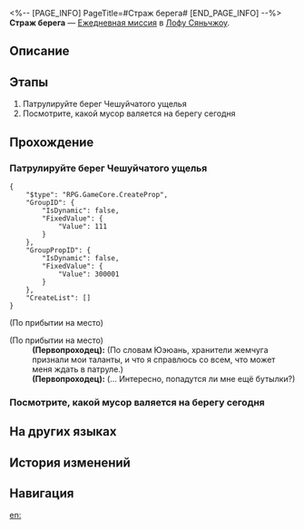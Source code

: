 <%-- [PAGE_INFO]
PageTitle=#Страж берега#
[END_PAGE_INFO] --%>
{{Дополнить|Диалоги.}}
{{Миссия Инфобокс
|id              = 3020105
|Название        = 
|Изображение     = Миссия Страж берега.png
|Тип             = Ежедневная миссия
|Событие         = 
|Глава           = 
|Условия         = 
|Персонажи       = Паникующий незнакомец; Первопроходец; Юэюань
|СтартЛокация    = [[Лофу Сяньчжоу]] — [[Чешуйчатое ущелье]]
|Мир             = Лофу Сяньчжоу
|Предыдущая      = 
|Следующая       = 
|Награды         = Кредиты*5 000
}}
'''Страж берега''' — [[Ежедневная миссия]] в [[Лофу Сяньчжоу]].

==Описание==
{{Описание|<!--официальное описание из Перекрёстка судеб-->}}

==Этапы==
# Патрулируйте берег Чешуйчатого ущелья
# Посмотрите, какой мусор валяется на берегу сегодня

==Прохождение==
{{Дополнить}}

===Патрулируйте берег Чешуйчатого ущелья===
{{Описание миссии|тип=Ежедневная миссия|локация=Чешуйчатое ущелье|После того, как Комиссия по алхимии вновь открылась, среди честных людей затесались преступники. Одних хранителей жемчуга недостаточно для патрулирования. Они пригласили храбрых добровольцев.<br />Хранительница жемчуга Юэюань надеется, что вы сможете помочь с патрулированием... Серьёзно, где вся охрана?}}
{{Диалог Начало}}
<pre>{
	"$type": "RPG.GameCore.CreateProp",
	"GroupID": {
		"IsDynamic": false,
		"FixedValue": {
			"Value": 111
		}
	},
	"GroupPropID": {
		"IsDynamic": false,
		"FixedValue": {
			"Value": 300001
		}
	},
	"CreateList": []
}</pre>
;(По прибытии на место)

;(По прибытии на место)
:'''(Первопроходец):''' (По словам Юэюань, хранители жемчуга признали мои таланты, и что я справлюсь со всем, что может меня ждать в патруле.)
:'''(Первопроходец):''' ({{Цвет|Ключевой|nobold=1|Если я найду Освободителей, мне нужно им пригрозить. Если они успеют кого-то выпустить, мне нужно будет разобраться с ними}}... Интересно, попадутся ли мне ещё бутылки?)
{{Диалог Конец}}

===Посмотрите, какой мусор валяется на берегу сегодня===
{{Диалог Начало}}

{{Диалог Конец}}

==На других языках==
{{На других языках
|en   = Guardian of the Shoreline
|zhs  = 海滩守护者
|zht  = 海灘守護者
|ja   = 砂浜の守護者
|ko   = 바닷가의 수호자
|es   = {{MC|ж=Guardiana|м=Guardián}} de la bahía
|fr   = Alerte à Xianzhou
|ru   = Страж берега
|th   = ผู้พิทักษ์ชายหาด
|vi   = Người Bảo Vệ Bãi Biển
|de   = Wächter des Strandes
|id   = Penjaga Pantai
|pt   = Guardião do Litoral
}}

==История изменений==
{{История изменений|3.5}}

==Навигация==
{{Ежедневная миссия Навбокс|Глава }}

[[en:]]
